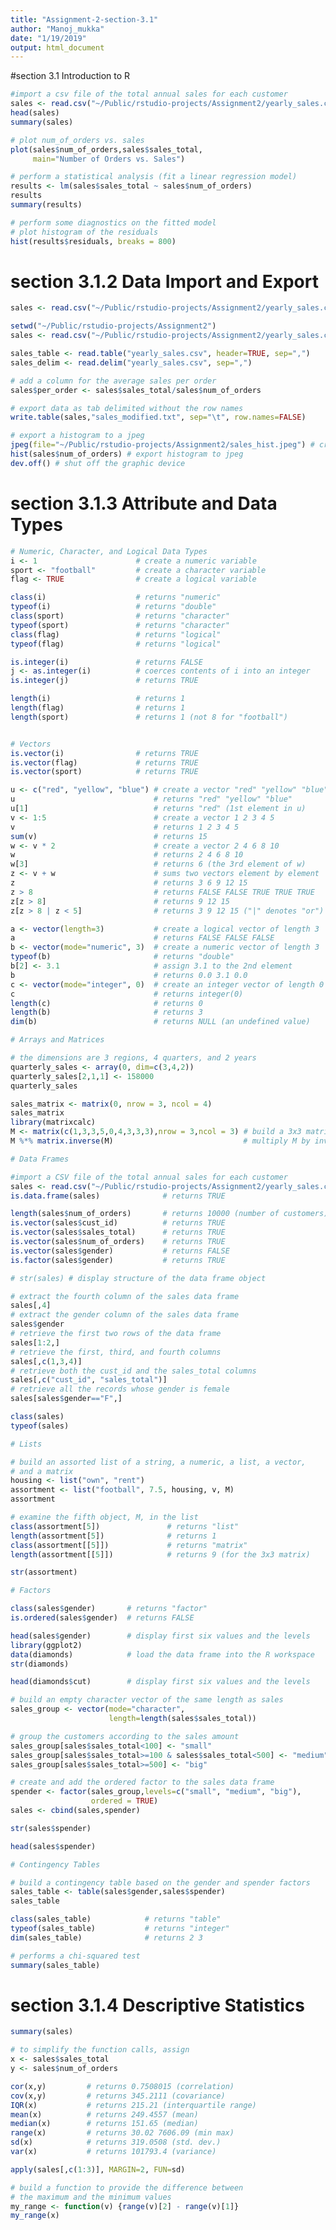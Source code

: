 ```yaml
---
title: "Assignment-2-section-3.1"
author: "Manoj_mukka"
date: "1/19/2019"
output: html_document
---
```

#section 3.1 Introduction to R
```r
#import a csv file of the total annual sales for each customer
sales <- read.csv("~/Public/rstudio-projects/Assignment2/yearly_sales.csv")
head(sales)
summary(sales)

# plot num_of_orders vs. sales
plot(sales$num_of_orders,sales$sales_total,
     main="Number of Orders vs. Sales")

# perform a statistical analysis (fit a linear regression model)
results <- lm(sales$sales_total ~ sales$num_of_orders)
results
summary(results)

# perform some diagnostics on the fitted model
# plot histogram of the residuals
hist(results$residuals, breaks = 800)
```
# section 3.1.2 Data Import and Export
```r
sales <- read.csv("~/Public/rstudio-projects/Assignment2/yearly_sales.csv")

setwd("~/Public/rstudio-projects/Assignment2")
sales <- read.csv("~/Public/rstudio-projects/Assignment2/yearly_sales.csv")

sales_table <- read.table("yearly_sales.csv", header=TRUE, sep=",")
sales_delim <- read.delim("yearly_sales.csv", sep=",")

# add a column for the average sales per order
sales$per_order <- sales$sales_total/sales$num_of_orders

# export data as tab delimited without the row names
write.table(sales,"sales_modified.txt", sep="\t", row.names=FALSE)

# export a histogram to a jpeg
jpeg(file="~/Public/rstudio-projects/Assignment2/sales_hist.jpeg") # create a new jpeg file
hist(sales$num_of_orders) # export histogram to jpeg
dev.off() # shut off the graphic device
```
# section 3.1.3 Attribute and Data Types
```r
# Numeric, Character, and Logical Data Types
i <- 1                      # create a numeric variable
sport <- "football"         # create a character variable
flag <- TRUE                # create a logical variable

class(i)                    # returns "numeric"
typeof(i)                   # returns "double"
class(sport)                # returns "character"
typeof(sport)               # returns "character"
class(flag)                 # returns "logical"
typeof(flag)                # returns "logical"

is.integer(i)               # returns FALSE
j <- as.integer(i)          # coerces contents of i into an integer
is.integer(j)               # returns TRUE

length(i)                   # returns 1
length(flag)                # returns 1
length(sport)               # returns 1 (not 8 for "football")


# Vectors
is.vector(i)                # returns TRUE
is.vector(flag)             # returns TRUE
is.vector(sport)            # returns TRUE

u <- c("red", "yellow", "blue") # create a vector "red" "yellow" "blue"
u                               # returns "red" "yellow" "blue"
u[1]                            # returns "red" (1st element in u)
v <- 1:5                        # create a vector 1 2 3 4 5
v                               # returns 1 2 3 4 5
sum(v)                          # returns 15
w <- v * 2                      # create a vector 2 4 6 8 10
w                               # returns 2 4 6 8 10
w[3]                            # returns 6 (the 3rd element of w)
z <- v + w                      # sums two vectors element by element
z                               # returns 3 6 9 12 15
z > 8                           # returns FALSE FALSE TRUE TRUE TRUE
z[z > 8]                        # returns 9 12 15
z[z > 8 | z < 5]                # returns 3 9 12 15 ("|" denotes "or")

a <- vector(length=3)           # create a logical vector of length 3
a                               # returns FALSE FALSE FALSE
b <- vector(mode="numeric", 3)  # create a numeric vector of length 3
typeof(b)                       # returns "double"
b[2] <- 3.1                     # assign 3.1 to the 2nd element
b                               # returns 0.0 3.1 0.0
c <- vector(mode="integer", 0)  # create an integer vector of length 0
c                               # returns integer(0)
length(c)                       # returns 0
length(b)                       # returns 3
dim(b)                          # returns NULL (an undefined value)

# Arrays and Matrices

# the dimensions are 3 regions, 4 quarters, and 2 years
quarterly_sales <- array(0, dim=c(3,4,2))
quarterly_sales[2,1,1] <- 158000
quarterly_sales

sales_matrix <- matrix(0, nrow = 3, ncol = 4)
sales_matrix
library(matrixcalc)
M <- matrix(c(1,3,3,5,0,4,3,3,3),nrow = 3,ncol = 3) # build a 3x3 matrix
M %*% matrix.inverse(M)                             # multiply M by inverse(M)

# Data Frames

#import a CSV file of the total annual sales for each customer
sales <- read.csv("~/Public/rstudio-projects/Assignment2/yearly_sales.csv")
is.data.frame(sales)              # returns TRUE

length(sales$num_of_orders)       # returns 10000 (number of customers)
is.vector(sales$cust_id)          # returns TRUE
is.vector(sales$sales_total)      # returns TRUE
is.vector(sales$num_of_orders)    # returns TRUE
is.vector(sales$gender)           # returns FALSE
is.factor(sales$gender)           # returns TRUE

# str(sales) # display structure of the data frame object

# extract the fourth column of the sales data frame
sales[,4]
# extract the gender column of the sales data frame
sales$gender
# retrieve the first two rows of the data frame
sales[1:2,]
# retrieve the first, third, and fourth columns
sales[,c(1,3,4)]
# retrieve both the cust_id and the sales_total columns
sales[,c("cust_id", "sales_total")]
# retrieve all the records whose gender is female
sales[sales$gender=="F",]

class(sales)
typeof(sales)

# Lists

# build an assorted list of a string, a numeric, a list, a vector,
# and a matrix
housing <- list("own", "rent")
assortment <- list("football", 7.5, housing, v, M)
assortment

# examine the fifth object, M, in the list
class(assortment[5])               # returns "list"
length(assortment[5])              # returns 1
class(assortment[[5]])             # returns "matrix"
length(assortment[[5]])            # returns 9 (for the 3x3 matrix)

str(assortment)

# Factors

class(sales$gender)       # returns "factor"
is.ordered(sales$gender)  # returns FALSE

head(sales$gender)        # display first six values and the levels
library(ggplot2)
data(diamonds)            # load the data frame into the R workspace
str(diamonds)

head(diamonds$cut)        # display first six values and the levels

# build an empty character vector of the same length as sales
sales_group <- vector(mode="character",
                      length=length(sales$sales_total))

# group the customers according to the sales amount
sales_group[sales$sales_total<100] <- "small"
sales_group[sales$sales_total>=100 & sales$sales_total<500] <- "medium"
sales_group[sales$sales_total>=500] <- "big"

# create and add the ordered factor to the sales data frame
spender <- factor(sales_group,levels=c("small", "medium", "big"),
                  ordered = TRUE)
sales <- cbind(sales,spender)

str(sales$spender)

head(sales$spender)

# Contingency Tables

# build a contingency table based on the gender and spender factors
sales_table <- table(sales$gender,sales$spender)
sales_table

class(sales_table)            # returns "table"
typeof(sales_table)           # returns "integer"
dim(sales_table)              # returns 2 3

# performs a chi-squared test
summary(sales_table)
```
# section 3.1.4 Descriptive Statistics
```r
summary(sales)

# to simplify the function calls, assign
x <- sales$sales_total
y <- sales$num_of_orders

cor(x,y)         # returns 0.7508015 (correlation)
cov(x,y)         # returns 345.2111 (covariance)
IQR(x)           # returns 215.21 (interquartile range)
mean(x)          # returns 249.4557 (mean)
median(x)        # returns 151.65 (median)
range(x)         # returns 30.02 7606.09 (min max)
sd(x)            # returns 319.0508 (std. dev.)
var(x)           # returns 101793.4 (variance)

apply(sales[,c(1:3)], MARGIN=2, FUN=sd)

# build a function to provide the difference between
# the maximum and the minimum values
my_range <- function(v) {range(v)[2] - range(v)[1]}
my_range(x)
```